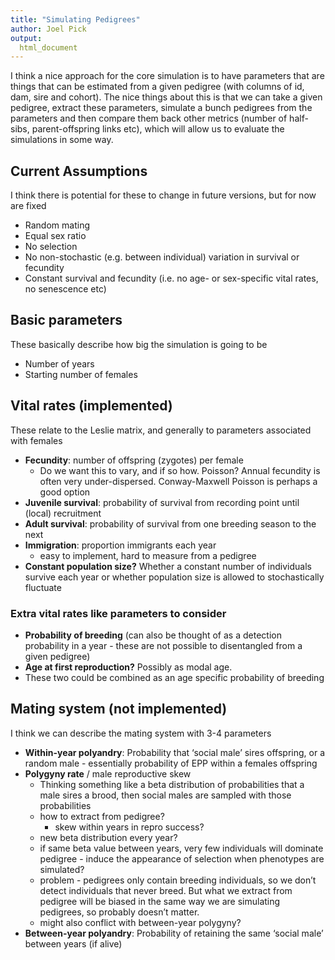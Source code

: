 ```yaml
---
title: "Simulating Pedigrees"
author: Joel Pick
output: 
  html_document
---
```

I think a nice approach for the core simulation is to have parameters that are things that can be estimated from a given pedigree (with columns of id, dam, sire and cohort). The nice things about this is that we can take a given pedigree, extract these parameters, simulate a bunch pedigrees from the parameters and then compare them back other metrics (number of half-sibs, parent-offspring links etc), which will allow us to evaluate the simulations in some way.

## Current Assumptions
I think there is potential for these to change in future versions, but for now are fixed

- Random mating
- Equal sex ratio
- No selection
- No non-stochastic (e.g. between individual) variation in survival or fecundity
- Constant survival and fecundity (i.e. no age- or sex-specific vital rates, no senescence etc)

## Basic parameters
These basically describe how big the simulation is going to be

- Number of years
- Starting number of females
    
## Vital rates (implemented)
These relate to the Leslie matrix, and generally to parameters associated with females

- **Fecundity**: number of offspring (zygotes) per female
    - Do we want this to vary, and if so how. Poisson? Annual fecundity is often very under-dispersed. Conway-Maxwell Poisson is perhaps a good option
- **Juvenile survival**: probability of survival from recording point until (local) recruitment
- **Adult survival**: probability of survival from one breeding season to the next
- **Immigration**: proportion immigrants each year
    - easy to implement, hard to measure from a pedigree
- **Constant population size?** Whether a constant number of individuals survive each year or whether population size is allowed to stochastically fluctuate

### Extra vital rates like parameters to consider

- **Probability of breeding** (can also be thought of as a detection probability in a year - these are not possible to disentangled from a given pedigree)
- **Age at first reproduction?** Possibly as modal age.
- These two could be combined as an age specific probability of breeding


## Mating system (not implemented)
I think we can describe the mating system with 3-4 parameters

- **Within-year polyandry**: Probability that 'social male' sires offspring, or a random male - essentially probability of EPP within a females offspring
- **Polygyny rate** / male reproductive skew
    - Thinking something like a beta distribution of probabilities that a male sires a brood, then social males are sampled with those probabilities
    - how to extract from pedigree?
        - skew within years in repro success?
    - new beta distribution every year?
    - if same beta value between years, very few individuals will dominate pedigree - induce the appearance of selection when phenotypes are simulated?
    - problem - pedigrees only contain breeding individuals, so we don't detect individuals that never breed. But what we extract from pedigree will be biased in the same way we are simulating pedigrees, so probably doesn't matter.
    - might also conflict with between-year polygyny?
- **Between-year polyandry**: Probability of retaining the same 'social male' between years (if alive)

